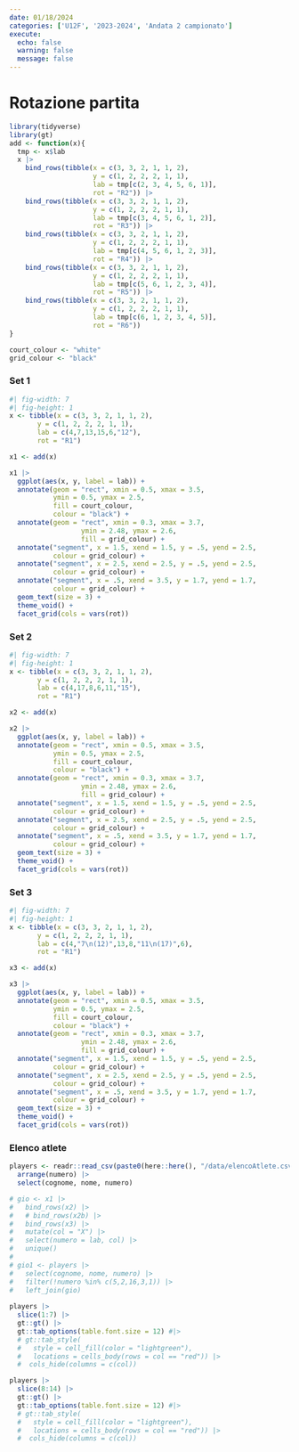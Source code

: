 ```yaml
---
date: 01/18/2024
categories: ['U12F', '2023-2024', 'Andata 2 campionato']
execute:
  echo: false
  warning: false
  message: false
---
```


# Rotazione partita

```r
library(tidyverse)
library(gt)
add <- function(x){
  tmp <- x$lab
  x |> 
    bind_rows(tibble(x = c(3, 3, 2, 1, 1, 2),
                     y = c(1, 2, 2, 2, 1, 1),
                     lab = tmp[c(2, 3, 4, 5, 6, 1)], 
                     rot = "R2")) |> 
    bind_rows(tibble(x = c(3, 3, 2, 1, 1, 2),
                     y = c(1, 2, 2, 2, 1, 1),
                     lab = tmp[c(3, 4, 5, 6, 1, 2)], 
                     rot = "R3")) |> 
    bind_rows(tibble(x = c(3, 3, 2, 1, 1, 2),
                     y = c(1, 2, 2, 2, 1, 1),
                     lab = tmp[c(4, 5, 6, 1, 2, 3)], 
                     rot = "R4")) |> 
    bind_rows(tibble(x = c(3, 3, 2, 1, 1, 2),
                     y = c(1, 2, 2, 2, 1, 1),
                     lab = tmp[c(5, 6, 1, 2, 3, 4)], 
                     rot = "R5")) |> 
    bind_rows(tibble(x = c(3, 3, 2, 1, 1, 2),
                     y = c(1, 2, 2, 2, 1, 1),
                     lab = tmp[c(6, 1, 2, 3, 4, 5)], 
                     rot = "R6"))
}

court_colour <- "white"
grid_colour <- "black"
```

### Set 1

```r
#| fig-width: 7
#| fig-height: 1
x <- tibble(x = c(3, 3, 2, 1, 1, 2),
       y = c(1, 2, 2, 2, 1, 1),
       lab = c(4,7,13,15,6,"12"), 
       rot = "R1") 

x1 <- add(x)

x1 |> 
  ggplot(aes(x, y, label = lab)) +
  annotate(geom = "rect", xmin = 0.5, xmax = 3.5, 
           ymin = 0.5, ymax = 2.5, 
           fill = court_colour, 
           colour = "black") +
  annotate(geom = "rect", xmin = 0.3, xmax = 3.7, 
                  ymin = 2.48, ymax = 2.6, 
                  fill = grid_colour) +
  annotate("segment", x = 1.5, xend = 1.5, y = .5, yend = 2.5,
           colour = grid_colour) +
  annotate("segment", x = 2.5, xend = 2.5, y = .5, yend = 2.5,
           colour = grid_colour) +
  annotate("segment", x = .5, xend = 3.5, y = 1.7, yend = 1.7,
           colour = grid_colour) +
  geom_text(size = 3) +
  theme_void() +
  facet_grid(cols = vars(rot)) 

```

### Set 2

```r
#| fig-width: 7
#| fig-height: 1
x <- tibble(x = c(3, 3, 2, 1, 1, 2),
       y = c(1, 2, 2, 2, 1, 1),
       lab = c(4,17,8,6,11,"15"), 
       rot = "R1") 

x2 <- add(x)

x2 |> 
  ggplot(aes(x, y, label = lab)) +
  annotate(geom = "rect", xmin = 0.5, xmax = 3.5, 
           ymin = 0.5, ymax = 2.5, 
           fill = court_colour, 
           colour = "black") +
  annotate(geom = "rect", xmin = 0.3, xmax = 3.7, 
                  ymin = 2.48, ymax = 2.6, 
                  fill = grid_colour) +
  annotate("segment", x = 1.5, xend = 1.5, y = .5, yend = 2.5,
           colour = grid_colour) +
  annotate("segment", x = 2.5, xend = 2.5, y = .5, yend = 2.5,
           colour = grid_colour) +
  annotate("segment", x = .5, xend = 3.5, y = 1.7, yend = 1.7,
           colour = grid_colour) +
  geom_text(size = 3) +
  theme_void() +
  facet_grid(cols = vars(rot)) 

```



### Set 3

```r
#| fig-width: 7
#| fig-height: 1
x <- tibble(x = c(3, 3, 2, 1, 1, 2),
       y = c(1, 2, 2, 2, 1, 1),
       lab = c(4,"7\n(12)",13,8,"11\n(17)",6), 
       rot = "R1") 

x3 <- add(x)

x3 |> 
  ggplot(aes(x, y, label = lab)) +
  annotate(geom = "rect", xmin = 0.5, xmax = 3.5, 
           ymin = 0.5, ymax = 2.5, 
           fill = court_colour, 
           colour = "black") +
  annotate(geom = "rect", xmin = 0.3, xmax = 3.7, 
                  ymin = 2.48, ymax = 2.6, 
                  fill = grid_colour) +
  annotate("segment", x = 1.5, xend = 1.5, y = .5, yend = 2.5,
           colour = grid_colour) +
  annotate("segment", x = 2.5, xend = 2.5, y = .5, yend = 2.5,
           colour = grid_colour) +
  annotate("segment", x = .5, xend = 3.5, y = 1.7, yend = 1.7,
           colour = grid_colour) +
  geom_text(size = 3) +
  theme_void() +
  facet_grid(cols = vars(rot)) 

```

### Elenco atlete

::: grid
::: g-col-4
```r
players <- readr::read_csv(paste0(here::here(), "/data/elencoAtlete.csv"), show_col_types = FALSE) |> 
  arrange(numero) |> 
  select(cognome, nome, numero)

# gio <- x1 |> 
#   bind_rows(x2) |> 
#   # bind_rows(x2b) |> 
#   bind_rows(x3) |> 
#   mutate(col = "X") |> 
#   select(numero = lab, col) |> 
#   unique()
# 
# gio1 <- players |> 
#   select(cognome, nome, numero) |> 
#   filter(!numero %in% c(5,2,16,3,1)) |>
#   left_join(gio)
  
players |> 
  slice(1:7) |> 
  gt::gt() |> 
  gt::tab_options(table.font.size = 12) #|> 
  # gt::tab_style(
  #   style = cell_fill(color = "lightgreen"),
  #   locations = cells_body(rows = col == "red")) |> 
  #  cols_hide(columns = c(col))

```
:::

::: g-col-4
```r
players |> 
  slice(8:14) |> 
  gt::gt() |> 
  gt::tab_options(table.font.size = 12) #|> 
  # gt::tab_style(
  #   style = cell_fill(color = "lightgreen"),
  #   locations = cells_body(rows = col == "red")) |> 
  #  cols_hide(columns = c(col))

```
:::
:::
